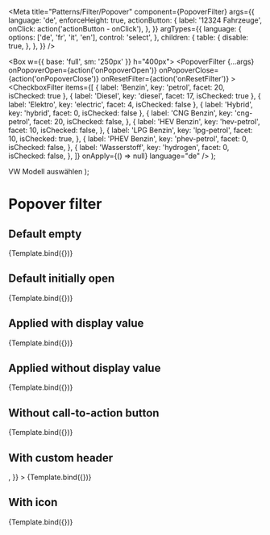 


<Meta
  title="Patterns/Filter/Popover"
  component={PopoverFilter}
  args={{
    language: 'de',
    enforceHeight: true,
    actionButton: {
      label: '12324 Fahrzeuge',
      onClick: action('actionButton - onClick'),
    },
  }}
  argTypes={{
    language: {
      options: ['de', 'fr', 'it', 'en'],
      control: 'select',
    },
    children: {
      table: {
        disable: true,
      },
    },
  }}
/>

  <Box w={{ base: 'full', sm: '250px' }} h="400px">
    <PopoverFilter
      {...args}
      onPopoverOpen={action('onPopoverOpen')}
      onPopoverClose={action('onPopoverClose')}
      onResetFilter={action('onResetFilter')}
    >
      <CheckboxFilter
        items={[
          { label: 'Benzin', key: 'petrol', facet: 20, isChecked: true },
          { label: 'Diesel', key: 'diesel', facet: 17, isChecked: true },
          { label: 'Elektro', key: 'electric', facet: 4, isChecked: false },
          { label: 'Hybrid', key: 'hybrid', facet: 0, isChecked: false },
          {
            label: 'CNG Benzin',
            key: 'cng-petrol',
            facet: 20,
            isChecked: false,
          },
          {
            label: 'HEV Benzin',
            key: 'hev-petrol',
            facet: 10,
            isChecked: false,
          },
          {
            label: 'LPG Benzin',
            key: 'lpg-petrol',
            facet: 10,
            isChecked: true,
          },
          {
            label: 'PHEV Benzin',
            key: 'phev-petrol',
            facet: 0,
            isChecked: false,
          },
          {
            label: 'Wasserstoff',
            key: 'hydrogen',
            facet: 0,
            isChecked: false,
          },
        ]}
        onApply={() => null}
        language="de"
      />
    </PopoverFilter>
  </Box>
);

  <Flex justifyContent="center" alignItems="center" width="full">
    <ChevronLeftSmallIcon color="blue.700" />
    <Flex
      flexDirection="column"
      alignItems="center"
      justifyContent="center"
      width="full"
    >
      <Text textStyle="body-small" color="gray.500">
        VW
      </Text>
      <Text textStyle="heading3">Modell auswählen</Text>
    </Flex>
  </Flex>
);

# Popover filter

<ArgsTable of={PopoverFilter} />

## Default empty

<Canvas>
  <Story
    name="Default empty"
    args={{
      label: 'Treibstoff',
    }}
    argTypes={{
      actionButton: {
        table: {
          disable: true,
        },
      },
    }}
  >
    {Template.bind({})}
  </Story>
</Canvas>

## Default initially open

<Canvas>
  <Story
    name="Default initially open"
    args={{
      label: 'Treibstoff',
      initialPopoverState: 'open',
    }}
    argTypes={{
      initialPopoverState: {
        options: ['open', 'closed'],
        control: 'select',
      },
      actionButton: {
        table: {
          disable: true,
        },
      },
    }}
  >
    {Template.bind({})}
  </Story>
</Canvas>

## Applied with display value

<Canvas>
  <Story
    name="Applied with display value"
    args={{
      label: 'Treibstoff',
      displayValue: 'Benzin, Diesel, Elektro, Hybrid, Plug-In',
      numberOfAppliedFilters: 5,
      isApplied: true,
    }}
    argTypes={{
      isApplied: {
        table: {
          disable: true,
        },
      },
    }}
  >
    {Template.bind({})}
  </Story>
</Canvas>

## Applied without display value

<Canvas>
  <Story
    name="Applied without display value"
    args={{
      label: 'Treibstoff',
      displayValue: '',
      numberOfAppliedFilters: 5,
      isApplied: true,
    }}
    argTypes={{
      isApplied: {
        table: {
          disable: true,
        },
      },
    }}
  >
    {Template.bind({})}
  </Story>
</Canvas>

## Without call-to-action button

<Canvas>
  <Story
    name="Without call-to-action button"
    args={{
      label: 'Treibstoff',
      displayValue: 'Benzin, Diesel, Elektro, Hybrid, Plug-In',
      numberOfAppliedFilters: 5,
      showCallToActionButton: false,
    }}
  >
    {Template.bind({})}
  </Story>
</Canvas>

## With custom header

<Canvas>
  <Story
    name="With custom header"
    args={{
      label: 'Treibstoff',
      displayValue: 'Benzin, Diesel, Elektro, Hybrid, Plug-In',
      numberOfAppliedFilters: 5,
      showCallToActionButton: false,
      header: <CustomHeader />,
    }}
  >
    {Template.bind({})}
  </Story>
</Canvas>

## With icon

<Canvas>
  <Story
    name="With icon"
    args={{
      label: 'Treibstoff',
      displayValue: 'Benzin, Diesel, Elektro, Hybrid, Plug-In',
      numberOfAppliedFilters: 5,
      Icon: FlashIcon,
    }}
  >
    {Template.bind({})}
  </Story>
</Canvas>
